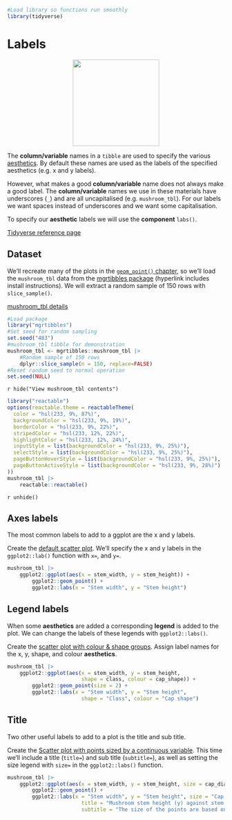 ```r
#Load library so functions run smoothly
library(tidyverse)
```

# Labels

<center>
![](images/ggplot2_labs.png){style="width:200px"}
</center>

The __column/variable__ names in a `tibble` are used to specify the various [aesthetics](/ggplot2/aesthetics.qmd).
By default these names are used as the labels of the specified aesthetics (e.g. x and y labels).

However, what makes a good __column/variable__ name does not always make a good label.
The __column/variable__ names we use in these materials have underscores (`_`) and are all uncapitalised (e.g. `mushroom_tbl`).
For our labels we want spaces instead of underscores and we want some capitalisation.

To specify our __aesthetic__ labels we will use the __component__ `labs()`.

[Tidyverse reference page](https://ggplot2.tidyverse.org//reference/labs.html)

## Dataset

We'll recreate many of the plots in the [`geom_point()` chapter](/ggplot2/geom_point.qmd), so we'll load the `mushroom_tbl` data from the [mgrtibbles package](/datasets/mgrtibbles.qmd) (hyperlink includes install instructions).
We will extract a random sample of 150 rows with `slice_sample()`.

[mushroom_tbl details](https://github.com/m-gemmell/mgrtibbles/wiki/mushroom_tbl)

```r
#Load package
library("mgrtibbles")
#Set seed for random sampling
set.seed("483")
#mushroom_tbl tibble for demonstration
mushroom_tbl <- mgrtibbles::mushroom_tbl |>
    #Random sample of 150 rows
    dplyr::slice_sample(n = 150, replace=FALSE)
#Reset random seed to normal operation
set.seed(NULL)
```

`r hide("View mushroom_tbl contents")`
```r
library("reactable")
options(reactable.theme = reactableTheme(
  color = "hsl(233, 9%, 87%)",
  backgroundColor = "hsl(233, 9%, 19%)",
  borderColor = "hsl(233, 9%, 22%)",
  stripedColor = "hsl(233, 12%, 22%)",
  highlightColor = "hsl(233, 12%, 24%)",
  inputStyle = list(backgroundColor = "hsl(233, 9%, 25%)"),
  selectStyle = list(backgroundColor = "hsl(233, 9%, 25%)"),
  pageButtonHoverStyle = list(backgroundColor = "hsl(233, 9%, 25%)"),
  pageButtonActiveStyle = list(backgroundColor = "hsl(233, 9%, 28%)")
))
mushroom_tbl |>
    reactable::reactable()
```
`r unhide()`

## Axes labels

The most common labels to add to a ggplot are the x and y labels.

Create the [default scatter plot](/ggplot2/geom_point.qmd#default-scatter-plot).
We'll specify the x and y labels in the `ggplot2::lab()` function with `x=`, and `y=`.

```r
mushroom_tbl |>
    ggplot2::ggplot(aes(x = stem_width, y = stem_height)) +
        ggplot2::geom_point() +
        ggplot2::labs(x = "Stem width", y = "Stem height")
```

## Legend labels

When some __aesthetics__ are added a corresponding __legend__ is added to the plot.
We can change the labels of these legends with `ggplot2::labs()`.

Create the [scatter plot with colour & shape groups](/ggplot2/geom_point.qmd#colour--shape-groups).
Assign label names for the x, y, shape, and colour __aesthetics__.

```r
mushroom_tbl |>
    ggplot2::ggplot(aes(x = stem_width, y = stem_height, 
                        shape = class, colour = cap_shape)) +
        ggplot2::geom_point(size = 2) +
        ggplot2::labs(x = "Stem width", y = "Stem height", 
                        shape = "Class", colour = "Cap shape")
```

## Title

Two other useful labels to add to a plot is the title and sub title.

Create the [Scatter plot with points sized by a continuous variable](/ggplot2/geom_point.qmd#size-by-continuous-variable).
This time we'll include a title (`title=`) and sub title (`subtitle=`), as well as setting the size legend with `size=` in the `ggplot2::labs()` function.

```r
mushroom_tbl |>
    ggplot2::ggplot(aes(x = stem_width, y = stem_height, size = cap_diameter)) +
        ggplot2::geom_point() +
        ggplot2::labs(x = "Stem width", y = "Stem height", size = "Cap diameter",
                        title = "Mushroom stem height (y) against stem width (x)",
                        subtitle = "The size of the points are based on the mushroom cap diameters")
```
